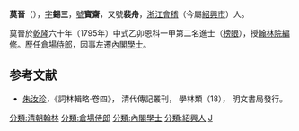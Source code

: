 '''莫晉'''（{{bd|?||?|}}），[[表字|字]]'''錫三'''，[[號|號]]'''寶齋'''，又號'''裴舟'''，[[浙江|浙江]][[會稽|會稽]]（今屬[[紹興市|紹興市]]）人。

莫晉於[[乾隆|乾隆]]六十年（1795年）中式乙卯恩科一甲第二名進士（[[榜眼|榜眼]]），授[[翰林院|翰林院]][[編修|編修]]。歷任[[倉場侍郎|倉場侍郎]]，因事左遷[[內閣學士|內閣學士]]。

==参考文献==
*[[朱汝珍|朱汝珍]]，《詞林輯略·卷四》， 清代傳記叢刊， 學林類（18）， 明文書局發行。

{{乾隆六十年乙卯恩科殿試金榜}}
{{DEFAULTSORT:Mo莫}}
[[分類:清朝翰林|分類:清朝翰林]]
[[分類:倉場侍郎|分類:倉場侍郎]]
[[分類:內閣學士|分類:內閣學士]]
[[分類:紹興人|分類:紹興人]]
[[分類:莫姓|J]]